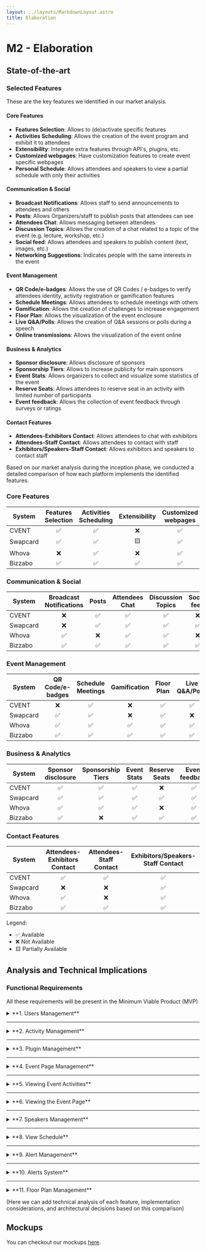 ```yaml
---
layout: ../layouts/MarkdownLayout.astro
title: Elaboration
---
```


# M2 - Elaboration

## State-of-the-art

### Selected Features
These are the key features we identified in our market analysis.


#### Core Features
- **Features Selection**: Allows to (de)activate specific features
- **Activities Scheduling**: Allows the creation of the event program and exhibit it to attendees
- **Extensibility**: Integrate extra features through API's, plugins, etc.
- **Customized webpages**: Have customization features to create event specific webpages
- **Personal Schedule**: Allows attendees and speakers to view a partial schedule with only their activities

#### Communication & Social
- **Broadcast Notifications**: Allows staff to send announcements to attendees and others
- **Posts**: Allows Organizers/staff to publish posts that attendees can see
- **Attendees Chat**: Allows messaging between attendees
- **Discussion Topics**: Allows the creation of a chat related to a topic of the event (e.g. lecture, workshop, etc.)
- **Social feed**: Allows attendees and speakers to publish content (text, images, etc.)
- **Networking Suggestions**: Indicates people with the same interests in the event

#### Event Management
- **QR Code/e-badges**: Allows the use of QR Codes / e-badges to verify attendees identity, activity registration or gamification features
- **Schedule Meetings**: Allows attendees to schedule meetings with others
- **Gamification**: Allows the creation of challenges to increase engagement
- **Floor Plan**: Allows the visualization of the event enclosure
- **Live Q&A/Polls**: Allows the creation of Q&A sessions or polls during a speech
- **Online transmissions**: Allows the visualization of the event online

#### Business & Analytics
- **Sponsor disclosure**: Allows disclosure of sponsors
- **Sponsorship Tiers**: Allows to increase publicity for main sponsors
- **Event Stats**: Allows organizers to collect and visualize some statistics of the event
- **Reserve Seats**: Allows attendees to reserve seat in an activity with limited number of participants
- **Event feedback**: Allows the collection of event feedback through surveys or ratings

#### Contact Features
- **Attendees-Exhibitors Contact**: Allows attendees to chat with exhibitors
- **Attendees-Staff Contact**: Allows attendees to contact with staff
- **Exhibitors/Speakers-Staff Contact**: Allows exhibitors and speakers to contact staff

Based on our market analysis during the inception phase, we conducted a detailed comparison of how each platform implements the identified features.

### Core Features

| System | <span class="tooltip tooltip-right" data-tip="Allows to (de)activate specific features">Features Selection</span> | <span class="tooltip" data-tip="Allows the creation of the event program and exhibit it to attendees">Activities Scheduling</span> | <span class="tooltip" data-tip="Integrate extra features through API's, plugins, etc.">Extensibility</span> | <span class="tooltip" data-tip="Have customization features to create event specific webpages">Customized webpages</span> | <span class="tooltip tooltip-left" data-tip="Allows attendees and speakers to view a partial schedule with only their activities">Personal Schedule</span> |
|--------|:------------------:|:----------------------:|:---------------:|:-------------------:|:------------------:|
| CVENT | ✅ | ✅ | ❌ | ✅ | ✅ |
| Swapcard | ✅ | ✅ | 🟨 | ✅ | ✅ |
| Whova | ❌ | ✅ | ❌ | ✅ | ✅ |
| Bizzabo | ✅ | ✅ | ✅ | ✅ | ✅ |

### Communication & Social

| System | <span class="tooltip tooltip-right" data-tip="Allows staff to send announcements to attendees and others">Broadcast Notifications</span> | <span class="tooltip" data-tip="Allows Organizers/staff to publish posts that attendees can see">Posts</span> | <span class="tooltip" data-tip="Allows messaging between attendees">Attendees Chat</span> | <span class="tooltip" data-tip="Allows the creation of a chat related to a topic of the event (e.g. lecture, workshop, etc.)">Discussion Topics</span> | <span class="tooltip" data-tip="Allows attendees and speakers to publish content (text, images, etc.)">Social feed</span> | <span class="tooltip tooltip-left" data-tip="Indicates people with the same interests in the event">Networking Suggestions</span> |
|--------|:----------------------:|:-------:|:----------------:|:------------------:|:-------------:|:--------------------:|
| CVENT | ❌ | ✅ | ✅ | ✅ | ❌ | ✅ |
| Swapcard | ❌ | ✅ | ✅ | ✅ | ✅ | ✅ |
| Whova | ✅ | ❌ | ✅ | ✅ | ❌ | ✅ |
| Bizzabo | ✅ | ✅ | ✅ | ✅ | ✅ | ✅ |

### Event Management

| System | <span class="tooltip tooltip-right" data-tip="Allows the use of QR Codes / e-badges to verify attendees identity, activity registration or gamification features">QR Code/e-badges</span> | <span class="tooltip" data-tip="Allows attendees to schedule meetings with others">Schedule Meetings</span> | <span class="tooltip" data-tip="Allows the creation of challenges to increase engagement">Gamification</span> | <span class="tooltip" data-tip="Allows the visualization of the event enclosure">Floor Plan</span> | <span class="tooltip" data-tip="Allows the creation of Q&A sessions or polls during a speech">Live Q&A/Polls</span> | <span class="tooltip tooltip-left" data-tip="Allows the visualization of the event online">Online transmissions</span> |
|--------|:---------------:|:------------------:|:--------------:|:------------:|:----------------:|:-------------------:|
| CVENT | ❌ | ✅ | ❌ | ✅ | ✅ | ✅ |
| Swapcard | ✅ | ✅ | ❌ | ✅ | ❌ | ✅ |
| Whova | ✅ | ✅ | ✅ | ✅ | ✅ | ✅ |
| Bizzabo | ✅ | ✅ | ✅ | ✅ | ✅ | ✅ |

### Business & Analytics

| System | <span class="tooltip tooltip-right" data-tip="Allows disclosure of sponsors">Sponsor disclosure</span> | <span class="tooltip" data-tip="Allows to increase publicity for main sponsors">Sponsorship Tiers</span> | <span class="tooltip" data-tip="Allows organizers to collect and visualize some statistics of the event">Event Stats</span> | <span class="tooltip" data-tip="Allows attendees to reserve seat in an activity with limited number of participants">Reserve Seats</span> | <span class="tooltip tooltip-left" data-tip="Allows the collection of event feedback through surveys or ratings">Event feedback</span> |
|--------|:-------------------:|:-------------------:|:-------------:|:---------------:|:----------------:|
| CVENT | ✅ | ✅ | ✅ | ❌ | ✅ |
| Swapcard | ✅ | ✅ | ✅ | ✅ | ✅ |
| Whova | ✅ | ✅ | ✅ | ❌ | ✅ |
| Bizzabo | ✅ | ❌ | ✅ | ✅ | ✅ |

### Contact Features

| System | <span class="tooltip tooltip-right" data-tip="Allows attendees to chat with exhibitors">Attendees-Exhibitors Contact</span> | <span class="tooltip" data-tip="Allows attendees to contact with staff">Attendees-Staff Contact</span> | <span class="tooltip" data-tip="Allows exhibitors and speakers to contact staff">Exhibitors/Speakers-Staff Contact</span>  |
|--------|:----------------------------:|:------------------------:|:--------------------------------:|
| CVENT | ✅ | ✅ | ✅ |
| Swapcard | ❌ | ❌ | ✅ |
| Whova | ✅ | ❌ | ✅ |
| Bizzabo | ✅ | ✅ | ✅ |

Legend:
- ✅ Available
- ❌ Not Available
- 🟨 Partially Available

## Analysis and Technical Implications

### **Functional Requirements**
All these requirements will be present in the Minimum Viable Product (MVP)

<details>
  <summary>**1. Users Management**</summary>

- The system must allow organizers to add new users.
- The system must display a list of all users with their roles.
- The system must allow organizers to edit user details.
- The system must allow organizers to delete users.
- The system must manage user roles and permissions.
- The system must update access rights when a role is changed.

</details>

---

<details>
  <summary>**2. Activity Management**</summary>

- The system must allow organizers and staff to create new event activities.
- The system must list all scheduled activities.
- The system must allow organizers or staff to edit activity details.
- The system must allow organizers or staff to delete activities.
- The system must validate required fields (name, description, schedule, speaker) before saving an activity.

</details>

---

<details>
  <summary>**3. Plugin Management**</summary>

- The system must list all available plugins.
- The system must allow organizers to enable and disable plugins.
- The system must apply and save plugin configurations.

</details>

---

<details>
  <summary>**4. Event Page Management**</summary>

- The system must provide an editor for customizing the event page.
- The system must display real-time updates to the event page.

</details>

---

<details>
  <summary>**5. Viewing Event Activities**</summary>

- The system must display a list of available activities to participants.
- The system must allow participants to view activity details.

</details>

---

<details>
  <summary>**6. Viewing the Event Page**</summary>

- The system must allow public users to access the event page without logging in.
- The system must display general event information on the event page.

</details>

---

<details>
  <summary>**7. Speakers Management**</summary>

- The system must allow organizers or staff to add new speakers.
- The system must store and display speaker profiles.
- The system must allow organizers or staff to edit speaker details.
- The system must allow organizers or staff to delete speakers.
- The system must allow participants to view a speaker’s photo and biography.

</details>

---

<details>
  <summary>**8. View Schedule**</summary>

- The system must allow participants to access the event schedule.
- The system must display activity details (title, description, speaker, and schedule) when clicked.

</details>

---

<details>
  <summary>**9. Alert Management**</summary>

- The system should allow organizers and staff to create and configure alerts.
- The system should support alert scheduling and priority settings.
- The system should allow templates for quick alert creation.

</details>

---

<details>
  <summary>**10. Alerts System**</summary>

- The system must allow participants to subscribe to activity alerts.
- The system must send notifications when an important update occurs.
- The system must allow participants to disable alerts.

</details>

---

<details>
  <summary>**11. Floor Plan Management**</summary>

- The system must allow organizers to upload a venue floor plan.
- The system must display the floor plan to participants.
- The system must allow organizers to remove a floor plan.

</details>

(Here we can add technical analysis of each feature, implementation considerations, and architectural decisions based on this comparison)

## Mockups

You can checkout our mockups [here](https://www.figma.com/design/AKSB5gXx25H1jOQi5uGmzO/coffeeBreak.?node-id=0-1&t=pYIodF752SZAl6XC-1).